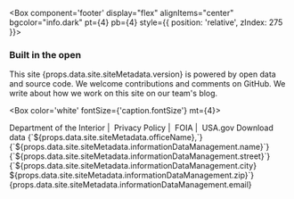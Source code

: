<Box component='footer' display="flex" alignItems="center" bgcolor="info.dark" pt={4} pb={4} style={{ position: 'relative', zIndex: 275 }}>
<Container maxWidth="lg">

<Grid container>
<Grid item xs={12} sm={2} >
  <Box p={4} display={{ xs: 'none', sm: 'block' }}>
    <DoiLogoImg></DoiLogoImg>
  </Box>
</Grid>
<Grid item xs={12} sm={6}>
<Box color="white">

### Built in the open

<Box mr={4}>
This site {props.data.site.siteMetadata.version} is powered by <Link href="/downloads" style={{color:'white'}}>open data</Link> and <Link href='https://github.com/ONRR/nrrd/' style={{color:'white'}}>source code</Link>. We welcome contributions
and comments on <Link href='https://github.com/ONRR/nrrd/issues/new' style={{color:'white'}}>GitHub</Link>. We write about how we work on this
site on <Link href='https://revenuedata.doi.gov/blog' style={{color:'white'}}>our team's blog</Link>.
</Box>

<Box color='white' fontSize={'caption.fontSize'} mt={4}>
<Link href='https://www.doi.gov/' style={{color:'white'}}>Department of the Interior</Link>&nbsp;|&nbsp;
<Link href='https://www.doi.gov/privacy' style={{color:'white'}}>Privacy Policy</Link>&nbsp;|&nbsp;
<Link href='https://www.doi.gov/foia' style={{color:'white'}}>FOIA</Link>&nbsp;|&nbsp;
<Link href='https://www.usa.gov/' style={{color:'white'}}>USA.gov</Link>
</Box>

</Box>
</Grid>
<Grid item xs={12} sm={4}>
<Box color='white' borderBottom={1} pb={2}>
<Link href='/downloads/' style={{color:'white'}} linkType='DownloadBase'>Download data</Link>
</Box>
<Box pt={4} color='white' fontSize={'caption.fontSize'}>
{`${props.data.site.siteMetadata.officeName},`}<br />
{`${props.data.site.siteMetadata.informationDataManagement.name}`}<br />
{`${props.data.site.siteMetadata.informationDataManagement.street}`}<br />
{`${props.data.site.siteMetadata.informationDataManagement.city} ${props.data.site.siteMetadata.informationDataManagement.zip}`}<br />
<Link href={`mailto:${props.data.site.siteMetadata.informationDataManagement.email}`} style={{color:'white'}}>
{props.data.site.siteMetadata.informationDataManagement.email}
</Link>
</Box>
</Grid>
</Grid>

</Container>
</Box>
